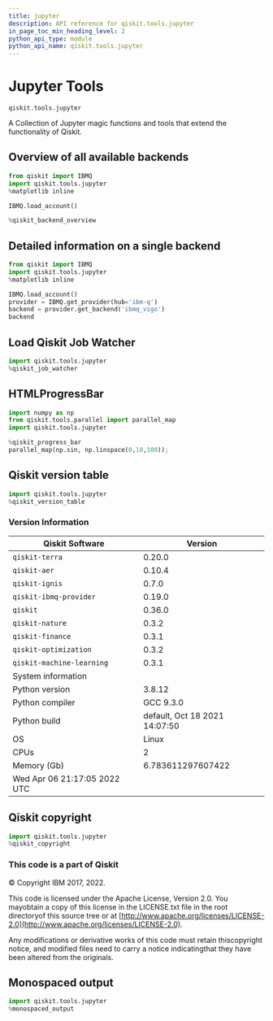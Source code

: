 ```yaml
---
title: jupyter
description: API reference for qiskit.tools.jupyter
in_page_toc_min_heading_level: 2
python_api_type: module
python_api_name: qiskit.tools.jupyter
---
```


<span id="module-qiskit.tools.jupyter" />

<span id="qiskit-tools-jupyter" />

# Jupyter Tools

`qiskit.tools.jupyter`

A Collection of Jupyter magic functions and tools that extend the functionality of Qiskit.

## Overview of all available backends

```python
from qiskit import IBMQ
import qiskit.tools.jupyter
%matplotlib inline

IBMQ.load_account()

%qiskit_backend_overview
```

## Detailed information on a single backend

```python
from qiskit import IBMQ
import qiskit.tools.jupyter
%matplotlib inline

IBMQ.load_account()
provider = IBMQ.get_provider(hub='ibm-q')
backend = provider.get_backend('ibmq_vigo')
backend
```

## Load Qiskit Job Watcher

```python
import qiskit.tools.jupyter
%qiskit_job_watcher
```

## HTMLProgressBar

```python
import numpy as np
from qiskit.tools.parallel import parallel_map
import qiskit.tools.jupyter

%qiskit_progress_bar
parallel_map(np.sin, np.linspace(0,10,100));
```

## Qiskit version table

```python
import qiskit.tools.jupyter
%qiskit_version_table
```

### Version Information

| Qiskit Software              | Version                       |
| ---------------------------- | ----------------------------- |
| `qiskit-terra`               | 0.20.0                        |
| `qiskit-aer`                 | 0.10.4                        |
| `qiskit-ignis`               | 0.7.0                         |
| `qiskit-ibmq-provider`       | 0.19.0                        |
| `qiskit`                     | 0.36.0                        |
| `qiskit-nature`              | 0.3.2                         |
| `qiskit-finance`             | 0.3.1                         |
| `qiskit-optimization`        | 0.3.2                         |
| `qiskit-machine-learning`    | 0.3.1                         |
| System information           |                               |
| Python version               | 3.8.12                        |
| Python compiler              | GCC 9.3.0                     |
| Python build                 | default, Oct 18 2021 14:07:50 |
| OS                           | Linux                         |
| CPUs                         | 2                             |
| Memory (Gb)                  | 6.783611297607422             |
| Wed Apr 06 21:17:05 2022 UTC |                               |

## Qiskit copyright

```python
import qiskit.tools.jupyter
%qiskit_copyright
```

### This code is a part of Qiskit

© Copyright IBM 2017, 2022.

This code is licensed under the Apache License, Version 2.0. You mayobtain a copy of this license in the LICENSE.txt file in the root directoryof this source tree or at [http://www.apache.org/licenses/LICENSE-2.0](http://www.apache.org/licenses/LICENSE-2.0).

Any modifications or derivative works of this code must retain thiscopyright notice, and modified files need to carry a notice indicatingthat they have been altered from the originals.

## Monospaced output

```python
import qiskit.tools.jupyter
%monospaced_output
```

